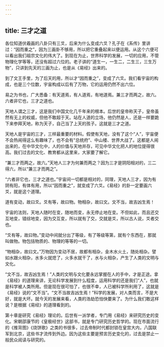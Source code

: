 ```yaml
---
---
---
```

title: 三才之道
---




各位知道伏羲画的八卦只有三爻，后来为什么变成六爻？孔子在《系传》里讲过：“因而重之”，因为三画卦不够用，所以把它重叠起来以便运用。从这个六便可以看出我们祖宗文化的伟大了。到现在为止，世界科学的发展，一切的应用，不管物理化学等等，还没有超过六位的。老子讲的“道生一，一生二，二生三，三生万物”，只讲到先天的三画为止，也是从《易经》出来的。

到了文王手里，为了后天的用，所以才“因而重之”，变成了六爻。我们看宇宙的构成，也是三个位数，宇宙构成以后有了万物，它的运用仍然不出六位。

易之为书也，广大悉备：有天道焉，有人道焉，有地道焉。兼三才而两之，故六。六者非它也，三才之道也。

天地人谓之三才，这是我们中国文化几千年来的根本。后世的皇帝称天子，皇帝虽然有无上的权威，但他不敢超于天。站在人道的立场，他仍然是人，还是一样要跪下来参拜天地，称为天子，自己当了上天的孩子。这就是三才之道。

天地人是宇宙的三才，三样最重要的材料。假使有天地，没有了这个“人”，宇宙便不会热闹得这么有趣味了，也不会有“总统府”、中山楼、世界大战了。这都是人闹出来的，在中华文化中，人的价值与天地并存，可见中华文化把人的地位提得很高。我们过去的文化、教育都从这里来，大家要了解它。

“兼三才而两之，故六。”天地人三才为何兼而两之？因为三才是阴阳相对的，三二得六，所以“兼三才而两之”。

“六者非它也，三才之道也。”宇宙间一切都是相对的，同理，天地人三才，因为有阴有阳，有体有用，所以“因而重之”，就变成了六爻。《易经》的卦一定要画六爻，就是这个道理。

道有变动，故曰爻。爻有等，故曰物。物相杂，故曰文。文不当，故吉凶生焉！

宇宙的法则，天地人随时在变，随地而变，永无停止地在变。不但如此，而且还交互地变，错综地变，因为交互变，所以就有了交，交就是爻，所以古人说，爻者交也。

“爻有等，故曰物。”变动中间就分出了等级，有了等级等第，就有个东西在，那就叫做物。物包括物质的、物理的等等的一切。

“物相杂，故曰文。”万物因为变动不居，故都有相杂，金木水火土，随处相杂。譬如水跟火相杂，水多火就熄了，火多水就干了，水与火相杂，产生了人类的文明与文化。

“文不当，故吉凶生焉！”人类的文明与文化要永远掌握在人的手中，才是正途。拿《易经》的道理来讲，无论科学发展到什么程度，运用科学的还是我们“人”，也就是科学被人类所用。但是现在很可怕了，也很不幸，人已被科学所利用了，这就是《易经》说的“文不当”。“文不当故吉凶生焉！”科学的发展，对人类而言，不是大好，就是大坏。就今天的发展来看，人类的浩劫恐怕快要来了。为什么我们敢这样说？是根据《易经》的道理看到的。

第十章是研究《易经》理论的。后世有一派学者，专门用《易经》来研究历史的变化。宋朝邵康节的《皇极经世》这部书，就是专门研究历史哲学的。现在市面流行的《推背图》《烧饼歌》之类的书很多，过去帝制时代都封锁在皇宫大内，八国联军到北京，这些书才流传到外边。因为这些主要是预言历史变化的，过去是禁止一般民众阅读与研究的。